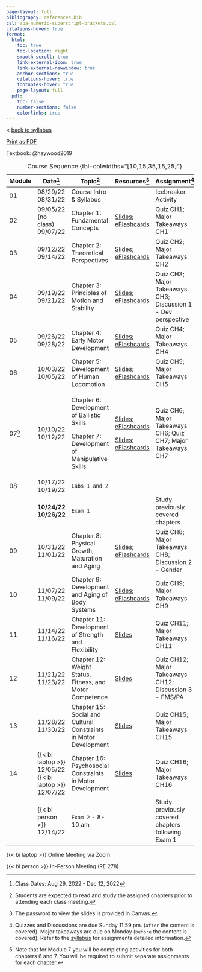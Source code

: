 ```yaml
---
page-layout: full
bibliography: references.bib
csl: apa-numeric-superscript-brackets.csl
citations-hover: true
format:
  html:
    toc: true
    toc-location: right
    smooth-scroll: true
    link-external-icon: true
    link-external-newwindow: true
    anchor-sections: true
    citations-hover: true
    footnotes-hover: true
    page-layout: full
  pdf:
    toc: false
    number-sections: false
    colorlinks: true
---
```


\< [back to syllabus](syllabus.qmd)

[Print as PDF](syllabus.pdf)

Textbook: @haywood2019

+--------+-----------------------------+------------------------------------------------------------------+------------------------------------------------------------------------------------------------------------------------------------------------------------------------------------------------+---------------------------------------------------------------+-------+
| Module | Date[^1]                    | Topic[^2]                                                        | Resources[^3]                                                                                                                                                                                  | Assignment[^4]                                                |       |
+========+=============================+==================================================================+================================================================================================================================================================================================+===============================================================+=======+
| 01     | 08/29/22\                   | Course Intro & Syllabus                                          |                                                                                                                                                                                                | Icebreaker Activity                                           |       |
|        | 08/31/22                    |                                                                  |                                                                                                                                                                                                |                                                               |       |
+--------+-----------------------------+------------------------------------------------------------------+------------------------------------------------------------------------------------------------------------------------------------------------------------------------------------------------+---------------------------------------------------------------+-------+
| 02     | 09/05/22 (no class)\        | Chapter 1: Fundamental Concepts                                  | [Slides](https://mycsunemail-my.sharepoint.com/:f:/g/personal/ovande_furtado_csun_edu/EusAGUrsTClGkDNelqYfDyYB4pZEIUV7KkRfwqJPD6qO0Q); [eFlashcards](https://quizlet.com/_1ffi90?x=1jqt&i=dj5) | Quiz CH1; Major Takeaways CH1                                 |       |
|        | 09/07/22                    |                                                                  |                                                                                                                                                                                                |                                                               |       |
+--------+-----------------------------+------------------------------------------------------------------+------------------------------------------------------------------------------------------------------------------------------------------------------------------------------------------------+---------------------------------------------------------------+-------+
| 03     | 09/12/22\                   | Chapter 2: Theoretical Perspectives                              | [Slides](https://mycsunemail-my.sharepoint.com/:f:/g/personal/ovande_furtado_csun_edu/EusAGUrsTClGkDNelqYfDyYB4pZEIUV7KkRfwqJPD6qO0Q); [eFlashcards](https://quizlet.com/_1ffi9t?x=1jqt&i=dj5) | Quiz CH2; Major Takeaways CH2                                 |       |
|        | 09/14/22                    |                                                                  |                                                                                                                                                                                                |                                                               |       |
+--------+-----------------------------+------------------------------------------------------------------+------------------------------------------------------------------------------------------------------------------------------------------------------------------------------------------------+---------------------------------------------------------------+-------+
| 04     | 09/19/22\                   | Chapter 3: Principles of Motion and Stability                    | [Slides](https://mycsunemail-my.sharepoint.com/:f:/g/personal/ovande_furtado_csun_edu/EusAGUrsTClGkDNelqYfDyYB4pZEIUV7KkRfwqJPD6qO0Q); [eFlashcards](https://quizlet.com/_20zmzf?x=1jqt&i=dj5) | Quiz CH3; Major Takeaways CH3; Discussion 1 - Dev perspective |       |
|        | 09/21/22                    |                                                                  |                                                                                                                                                                                                |                                                               |       |
+--------+-----------------------------+------------------------------------------------------------------+------------------------------------------------------------------------------------------------------------------------------------------------------------------------------------------------+---------------------------------------------------------------+-------+
| 05     | 09/26/22\                   | Chapter 4: Early Motor Development                               | [Slides](https://mycsunemail-my.sharepoint.com/:f:/g/personal/ovande_furtado_csun_edu/EusAGUrsTClGkDNelqYfDyYB4pZEIUV7KkRfwqJPD6qO0Q); [eFlashcards](https://quizlet.com/_1ffib9?x=1jqt&i=dj5) | Quiz CH4; Major Takeaways CH4                                 |       |
|        | 09/28/22                    |                                                                  |                                                                                                                                                                                                |                                                               |       |
+--------+-----------------------------+------------------------------------------------------------------+------------------------------------------------------------------------------------------------------------------------------------------------------------------------------------------------+---------------------------------------------------------------+-------+
| 06     | 10/03/22\                   | Chapter 5: Development of Human Locomotion                       | [Slides](https://mycsunemail-my.sharepoint.com/:f:/g/personal/ovande_furtado_csun_edu/EusAGUrsTClGkDNelqYfDyYB4pZEIUV7KkRfwqJPD6qO0Q); [eFlashcards](https://quizlet.com/_4gw9zz?x=1jqt&i=dj5) | Quiz CH5; Major Takeaways CH5                                 |       |
|        | 10/05/22                    |                                                                  |                                                                                                                                                                                                |                                                               |       |
+--------+-----------------------------+------------------------------------------------------------------+------------------------------------------------------------------------------------------------------------------------------------------------------------------------------------------------+---------------------------------------------------------------+-------+
| 07[^5] | 10/10/22\                   | Chapter 6: Development of Ballistic Skills                       | [Slides](https://mycsunemail-my.sharepoint.com/:f:/g/personal/ovande_furtado_csun_edu/EusAGUrsTClGkDNelqYfDyYB4pZEIUV7KkRfwqJPD6qO0Q); [eFlashcards](https://quizlet.com/_c3u3ur?x=1jqt&i=dj5) | Quiz CH6; Major Takeaways CH6; Quiz CH7; Major Takeaways CH7  |       |
|        | 10/12/22                    |                                                                  |                                                                                                                                                                                                |                                                               |       |
|        |                             | Chapter 7: Development of Manipulative Skills                    | [Slides](https://mycsunemail-my.sharepoint.com/:f:/g/personal/ovande_furtado_csun_edu/EusAGUrsTClGkDNelqYfDyYB4pZEIUV7KkRfwqJPD6qO0Q); [eFlashcards](https://quizlet.com/_c3u3ur?x=1jqt&i=dj5) |                                                               |       |
+--------+-----------------------------+------------------------------------------------------------------+------------------------------------------------------------------------------------------------------------------------------------------------------------------------------------------------+---------------------------------------------------------------+-------+
| 08     | 10/17/22\                   | `Labs 1 and 2`                                                   |                                                                                                                                                                                                |                                                               |       |
|        | 10/19/22                    |                                                                  |                                                                                                                                                                                                |                                                               |       |
+--------+-----------------------------+------------------------------------------------------------------+------------------------------------------------------------------------------------------------------------------------------------------------------------------------------------------------+---------------------------------------------------------------+-------+
|        | **10/24/22** **\            | `Exam 1`                                                         |                                                                                                                                                                                                | Study previously covered chapters                             |       |
|        | 10/26/22**                  |                                                                  |                                                                                                                                                                                                |                                                               |       |
+--------+-----------------------------+------------------------------------------------------------------+------------------------------------------------------------------------------------------------------------------------------------------------------------------------------------------------+---------------------------------------------------------------+-------+
| 09     | 10/31/22\                   | Chapter 8: Physical Growth, Maturation and Aging                 | [Slides](https://mycsunemail-my.sharepoint.com/:f:/g/personal/ovande_furtado_csun_edu/EusAGUrsTClGkDNelqYfDyYB4pZEIUV7KkRfwqJPD6qO0Q); [eFlashcards](https://quizlet.com/_1ffib9?x=1jqt&i=dj5) | Quiz CH8; Major Takeaways CH8; Discussion 2 - Gender          |       |
|        | 11/01/22                    |                                                                  |                                                                                                                                                                                                |                                                               |       |
+--------+-----------------------------+------------------------------------------------------------------+------------------------------------------------------------------------------------------------------------------------------------------------------------------------------------------------+---------------------------------------------------------------+-------+
| 10     | 11/07/22\                   | Chapter 9: Development and Aging of Body Systems                 | [Slides](https://mycsunemail-my.sharepoint.com/:f:/g/personal/ovande_furtado_csun_edu/EusAGUrsTClGkDNelqYfDyYB4pZEIUV7KkRfwqJPD6qO0Q); [eFlashcards](https://quizlet.com/_1ffib9?x=1jqt&i=dj5) | Quiz CH9; Major Takeaways CH9                                 |       |
|        | 11/09/22                    |                                                                  |                                                                                                                                                                                                |                                                               |       |
+--------+-----------------------------+------------------------------------------------------------------+------------------------------------------------------------------------------------------------------------------------------------------------------------------------------------------------+---------------------------------------------------------------+-------+
| 11     | 11/14/22\                   | Chapter 11: Development of Strength and Flexibility              | [Slides](https://mycsunemail-my.sharepoint.com/:f:/g/personal/ovande_furtado_csun_edu/EusAGUrsTClGkDNelqYfDyYB4pZEIUV7KkRfwqJPD6qO0Q)                                                          | Quiz CH11; Major Takeaways CH11                               |       |
|        | 11/16/22                    |                                                                  |                                                                                                                                                                                                |                                                               |       |
+--------+-----------------------------+------------------------------------------------------------------+------------------------------------------------------------------------------------------------------------------------------------------------------------------------------------------------+---------------------------------------------------------------+-------+
| 12     | 11/21/22\                   | Chapter 12: Weight Status, Fitness, and Motor Competence         | [Slides](https://mycsunemail-my.sharepoint.com/:f:/g/personal/ovande_furtado_csun_edu/EusAGUrsTClGkDNelqYfDyYB4pZEIUV7KkRfwqJPD6qO0Q)                                                          | Quiz CH12; Major Takeaways CH12; Discussion 3 - FMS/PA        |       |
|        | 11/23/22                    |                                                                  |                                                                                                                                                                                                |                                                               |       |
+--------+-----------------------------+------------------------------------------------------------------+------------------------------------------------------------------------------------------------------------------------------------------------------------------------------------------------+---------------------------------------------------------------+-------+
| 13     | 11/28/22\                   | Chapter 15: Social and Cultural Constraints in Motor Development | [Slides](https://mycsunemail-my.sharepoint.com/:f:/g/personal/ovande_furtado_csun_edu/EusAGUrsTClGkDNelqYfDyYB4pZEIUV7KkRfwqJPD6qO0Q)                                                          | Quiz CH15; Major Takeaways CH15                               |       |
|        | 11/30/22\                   |                                                                  |                                                                                                                                                                                                |                                                               |       |
+--------+-----------------------------+------------------------------------------------------------------+------------------------------------------------------------------------------------------------------------------------------------------------------------------------------------------------+---------------------------------------------------------------+-------+
| 14     | {{< bi laptop >}} 12/05/22\ | Chapter 16: Psychosocial Constraints in Motor Development        | [Slides](https://mycsunemail-my.sharepoint.com/:f:/g/personal/ovande_furtado_csun_edu/EusAGUrsTClGkDNelqYfDyYB4pZEIUV7KkRfwqJPD6qO0Q)                                                          | Quiz CH16; Major Takeaways CH16                               |       |
|        | {{< bi laptop >}} 12/07/22  |                                                                  |                                                                                                                                                                                                |                                                               |       |
+--------+-----------------------------+------------------------------------------------------------------+------------------------------------------------------------------------------------------------------------------------------------------------------------------------------------------------+---------------------------------------------------------------+-------+
|        | {{< bi person >}} 12/14/22  | `Exam 2` - 8-10 am                                               |                                                                                                                                                                                                | Study previously covered chapters following Exam 1            |       |
+--------+-----------------------------+------------------------------------------------------------------+------------------------------------------------------------------------------------------------------------------------------------------------------------------------------------------------+---------------------------------------------------------------+-------+

: Course Sequence {tbl-colwidths="\[10,15,35,15,25\]"}

[^1]: Class Dates: Aug 29, 2022 - Dec 12, 2022

[^2]: Students are expected to read and study the assigned chapters prior to attending each class meeting.

[^3]: The password to view the slides is provided in Canvas.

[^4]: Quizzes and Discussions are due Sunday 11:59 pm. (`after` the content is covered). Major takeaways are due on Monday (`before` the content is covered). Refer to the [syllabus](syllabus.qmd) for assignments detailed information.

[^5]: Note that for Module 7 you will be completing activities for both chapters 6 and 7. You will be required to submit separate assignments for each chapter.

{{< bi laptop >}} Online Meeting via Zoom

{{< bi person >}} In-Person Meeting (RE 278)
